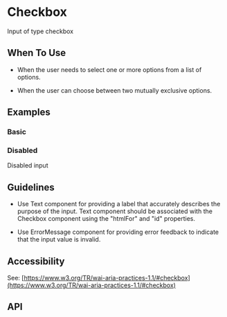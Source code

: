 
<Meta of={Checkbox} />

# Checkbox

Input of type checkbox

## When To Use

- When the user needs to select one or more options from a list of options.

- When the user can choose between two mutually exclusive options.

## Examples

### Basic

<Canvas of={Basic} />

### Disabled

Disabled input

<Canvas of={Disabled} />

## Guidelines

- Use Text component for providing a label that accurately describes
  the purpose of the input. Text component should be associated
  with the Checkbox component using the "htmlFor" and "id" properties.

- Use ErrorMessage component for providing error feedback to indicate
  that the input value is invalid.

## Accessibility

See: [https://www.w3.org/TR/wai-aria-practices-1.1/#checkbox](https://www.w3.org/TR/wai-aria-practices-1.1/#checkbox)

## API

<ArgTypes />

